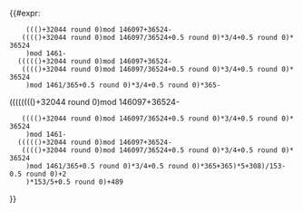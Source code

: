 <includeonly>{{#expr:
     ((({{{1}}})+32044 round 0)mod 146097+36524-
    (((({{{1}}})+32044 round 0)mod 146097/36524+0.5 round 0)*3/4+0.5 round 0)*36524
     )mod 1461-
   ((((({{{1}}})+32044 round 0)mod 146097+36524-
    (((({{{1}}})+32044 round 0)mod 146097/36524+0.5 round 0)*3/4+0.5 round 0)*36524
     )mod 1461/365+0.5 round 0)*3/4+0.5 round 0)*365-
(((((((({{{1}}})+32044 round 0)mod 146097+36524-
    (((({{{1}}})+32044 round 0)mod 146097/36524+0.5 round 0)*3/4+0.5 round 0)*36524
     )mod 1461-
   ((((({{{1}}})+32044 round 0)mod 146097+36524-
    (((({{{1}}})+32044 round 0)mod 146097/36524+0.5 round 0)*3/4+0.5 round 0)*36524
     )mod 1461/365+0.5 round 0)*3/4+0.5 round 0)*365+365)*5+308)/153-0.5 round 0)+2
     )*153/5+0.5 round 0)+489
}}</includeonly><noinclude>
{{Documentation}}
<!-- Please add categories and interwikis to the /doc subpage, not here. -->
</noinclude>